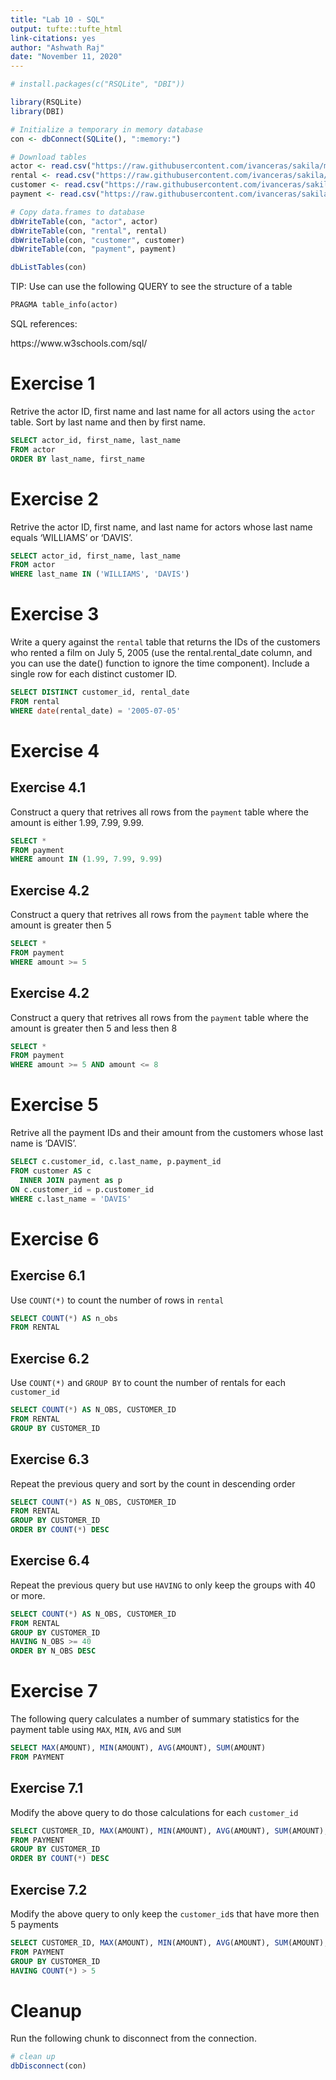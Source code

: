 ```yaml
---
title: "Lab 10 - SQL"
output: tufte::tufte_html
link-citations: yes
author: "Ashwath Raj"
date: "November 11, 2020"
---
```


```r
# install.packages(c("RSQLite", "DBI"))

library(RSQLite)
library(DBI)

# Initialize a temporary in memory database
con <- dbConnect(SQLite(), ":memory:")

# Download tables
actor <- read.csv("https://raw.githubusercontent.com/ivanceras/sakila/master/csv-sakila-db/actor.csv")
rental <- read.csv("https://raw.githubusercontent.com/ivanceras/sakila/master/csv-sakila-db/rental.csv")
customer <- read.csv("https://raw.githubusercontent.com/ivanceras/sakila/master/csv-sakila-db/customer.csv")
payment <- read.csv("https://raw.githubusercontent.com/ivanceras/sakila/master/csv-sakila-db/payment_p2007_01.csv")

# Copy data.frames to database
dbWriteTable(con, "actor", actor)
dbWriteTable(con, "rental", rental)
dbWriteTable(con, "customer", customer)
dbWriteTable(con, "payment", payment)
```

```r
dbListTables(con)
```

TIP: Use can use the following QUERY to see the structure of a table

```sql
PRAGMA table_info(actor)
```

SQL references:

https://www.w3schools.com/sql/

# Exercise 1

Retrive the actor ID, first name and last name for all actors using the `actor` table. Sort by last name and then by first name.

```sql
SELECT actor_id, first_name, last_name
FROM actor
ORDER BY last_name, first_name
```

# Exercise 2

Retrive the actor ID, first name, and last name for actors whose last name equals 'WILLIAMS' or 'DAVIS'.

```sql
SELECT actor_id, first_name, last_name
FROM actor
WHERE last_name IN ('WILLIAMS', 'DAVIS')
```

# Exercise 3

Write a query against the `rental` table that returns the IDs of the customers who rented a film on July 5, 2005 (use the rental.rental_date column, and you can use the date() function to ignore the time component). Include a single row for each distinct customer ID. 

```sql
SELECT DISTINCT customer_id, rental_date
FROM rental
WHERE date(rental_date) = '2005-07-05'

```
# Exercise 4

## Exercise 4.1

Construct a query that retrives all rows from the `payment` table where the amount is either 1.99, 7.99, 9.99.

```sql
SELECT *
FROM payment
WHERE amount IN (1.99, 7.99, 9.99)
```

## Exercise 4.2

Construct a query that retrives all rows from the `payment` table where the amount is greater then 5

```sql
SELECT *
FROM payment
WHERE amount >= 5
```

## Exercise 4.2

Construct a query that retrives all rows from the `payment` table where the amount is greater then 5 and less then 8

```sql
SELECT *
FROM payment
WHERE amount >= 5 AND amount <= 8
```
# Exercise 5

Retrive all the payment IDs and their amount from the customers whose last name is 'DAVIS'.

```sql
SELECT c.customer_id, c.last_name, p.payment_id
FROM customer AS c
  INNER JOIN payment as p
ON c.customer_id = p.customer_id
WHERE c.last_name = 'DAVIS'


```

# Exercise 6

## Exercise 6.1

Use `COUNT(*)` to count the number of rows in `rental`

```sql
SELECT COUNT(*) AS n_obs
FROM RENTAL
```

## Exercise 6.2

Use `COUNT(*)` and `GROUP BY` to count the number of rentals for each `customer_id`

```sql
SELECT COUNT(*) AS N_OBS, CUSTOMER_ID
FROM RENTAL
GROUP BY CUSTOMER_ID

```
## Exercise 6.3

Repeat the previous query and sort by the count in descending order

```sql
SELECT COUNT(*) AS N_OBS, CUSTOMER_ID
FROM RENTAL
GROUP BY CUSTOMER_ID
ORDER BY COUNT(*) DESC
```

## Exercise 6.4

Repeat the previous query but use `HAVING` to only keep the groups with 40 or more.

```sql
SELECT COUNT(*) AS N_OBS, CUSTOMER_ID
FROM RENTAL
GROUP BY CUSTOMER_ID
HAVING N_OBS >= 40
ORDER BY N_OBS DESC
```

# Exercise 7

The following query calculates a number of summary statistics for the payment table using `MAX`, `MIN`, `AVG` and `SUM`

```sql

SELECT MAX(AMOUNT), MIN(AMOUNT), AVG(AMOUNT), SUM(AMOUNT)
FROM PAYMENT
```

## Exercise 7.1

Modify the above query to do those calculations for each `customer_id`

```sql
SELECT CUSTOMER_ID, MAX(AMOUNT), MIN(AMOUNT), AVG(AMOUNT), SUM(AMOUNT), COUNT(*)
FROM PAYMENT
GROUP BY CUSTOMER_ID
ORDER BY COUNT(*) DESC
```
## Exercise 7.2

Modify the above query to only keep the `customer_id`s that have more then 5 payments

```sql
SELECT CUSTOMER_ID, MAX(AMOUNT), MIN(AMOUNT), AVG(AMOUNT), SUM(AMOUNT), COUNT(*)
FROM PAYMENT
GROUP BY CUSTOMER_ID
HAVING COUNT(*) > 5
```
# Cleanup

Run the following chunk to disconnect from the connection.

```r
# clean up
dbDisconnect(con)
```
